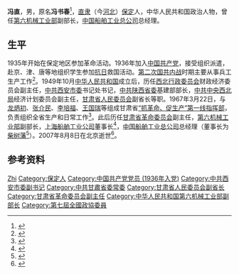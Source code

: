 {{Infobox officeholder
| 姓名     = 冯直
| 性别     =
| 别名     = 冯书春
| 职务     = [[中国船舶工业总公司|中国船舶工业总公司]]总经理
| 就任日期 = 1982年5月
| 卸任日期 = 1985年8月
| 前任     =
| 继任     =
| 职务2    = [[第七届全国政协委员|第七届全国政协委员]]
| 就任日期2= 1988年3月
| 卸任日期2= 1993年3月
| 出生日期 = 1918年8月
| 出生地点 = [[直隶省|直隶省]][[保定|保定]]
| 逝世日期 = {{Dda|2007|8|8|1918|8}}
| 逝世地点 = [[北京市|北京市]]
| 民族     = [[汉族|汉族]]
| 籍贯     =
| 职业     = [[政治人物|政治人物]]
| 政党     = [[中国共产党|中国共产党]]
| 经历     = 
*[[西北行政委员会|西北行政委员会]]财政经济委员会副主任（1954年5月－1954年12月）
*[[中共西安市委|中共西安市委]]第二副书记<br/>（1954年8月－1956年5月）
*中共西安市委书记处书记<br/>（1956年5月－1960年10月）
*[[甘肃省人民委员会|甘肃省人民委员会]]副省长<br/>（1965年10月－1967年2月）
*[[甘肃省革命委员会|甘肃省革命委员会]]副主任<br/>（1977年12月－1978年4月）
*[[上海船舶工业公司|上海船舶工业公司]]董事长<br/>（1981年8月－）
*[[中国船舶工业总公司|中国船舶工业总公司]]总经理<br/>（1982年5月－1985年8月）
}}
'''冯直'''{{BD|1918年|8月|2007年|8月8日|catIdx=Feng}}，男，原名'''冯书春'''<ref>{{cite web |title=冯直 |url=http://www.huaxia.com/lasd/hxrwk/ddrw/dl/2003/08/488551.html |publisher=华夏经纬网 |date=2003-08-22}}</ref>，[[直隶省|直隶]]（今[[河北|河北]]）[[保定|保定]]人，中华人民共和国政治人物，曾任[[中华人民共和国第六机械工业部|第六机械工业部]]副部长，[[中国船舶工业总公司|中国船舶工业总公司]]总经理。
==生平==
1935年开始在保定地区参加革命活动。1936年加入[[中国共产党|中国共产党]]，接受组织派遣，赴京、津、唐等地组织学生参加[[抗日|抗日]]救国活动。[[第二次国共内战|第二次国共内战]]时期主要从事兵工生产工作<ref>{{cite web |title=晋绥风云人物·冯直 |url=http://www.jinsui.org/lishi/wangshangjidian/_jsfyrw_/2016/0303/4613.html |publisher=晋绥基金会 |archiveurl=https://web.archive.org/web/20200124235028/http://www.jinsui.org/lishi/wangshangjidian/_jsfyrw_/2016/0303/4613.html |archivedate=2020-01-24 |date=2016-03-03 |accessdate=2020-12-16 |dead-url=no }}</ref>。1949年10月[[中华人民共和国|中华人民共和国]]成立后，历任[[西北行政委员会|西北行政委员会]]财政经济委员会副主任，[[中共西安市委|中共西安市委]]书记处书记，[[中共陕西省委|中共陕西省委]]基建部部长，[[中共中央西北局|中共中央西北局]]经济计划委员会副主任，[[甘肃省人民委员会|甘肃省人民委员会]]副省长等职。1967年3月22日，与[[龙炳初|龙炳初]]、[[张介民|张介民]]、[[李培福|李培福]]、[[王国瑞_(1914年)|王国瑞]]等组成甘肃省[[“抓革命、促生产”第一线指挥部|“抓革命、促生产”第一线指挥部]]，负责组织全省生产和日常工作<ref>{{cite web |title=1967年大事记 |url=http://www.gsei.com.cn/html/1486/2009-03-11/content-65424.html |publisher=甘肃省经济研究院 |date=2009-03-11}}</ref>。此后历任[[甘肃省革命委员会|甘肃省革命委员会]]副主任，[[中华人民共和国第六机械工业部|第六机械工业部]]副部长，[[上海船舶工业公司|上海船舶工业公司]]董事长<ref>{{cite news |title=上海船舶工业公司正式成立 |work=[[人民日报|人民日报]] |date=1981-08-29 |page=1}}</ref>，[[中国船舶工业总公司|中国船舶工业总公司]]总经理（董事长为[[柴树藩|柴树藩]]<ref>{{cite news |title=中国船舶工业总公司宣告成立 |work=人民日报 |date=1982-05-07 |page=1}}</ref>）。2007年8月8日在北京逝世<ref>{{cite web |title=原中国船舶工业总公司总经理冯直同志逝世 |url=http://news.eastday.com/c/20070823/u1a3063215.html |publisher=[[东方网|东方网]] |date=2007-08-23}}</ref>。
==参考资料==
{{reflist}}
{{Authority control}}
{{DEFAULTSORT:Feng}}
[[Category:冯姓|Zhi]]
[[Category:保定人|Category:保定人]]
[[Category:中国共产党党员_(1936年入党)|Category:中国共产党党员 (1936年入党)]]
[[Category:中共西安市委副书记|Category:中共西安市委副书记]]
[[Category:中共甘肅省委常委|Category:中共甘肅省委常委]]
[[Category:甘肃省人民委员会副省长|Category:甘肃省人民委员会副省长]]
[[Category:甘肃省革命委员会副主任|Category:甘肃省革命委员会副主任]]
[[Category:中华人民共和国第六机械工业部副部长|Category:中华人民共和国第六机械工业部副部长]]
[[Category:第七屆全國政協委員|Category:第七屆全國政協委員]]